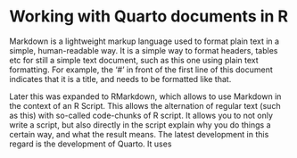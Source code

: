 # Working with Quarto documents in R

Markdown is a lightweight markup language used to format plain text in a simple, human-readable way. It is a simple way to format headers, tables etc for still a simple text document, such as this one using plain text formatting. For example, the '#' in front of the first line of this document indicates that it is a title, and needs to be formatted like that.  

Later this was expanded to RMarkdown, which allows to use Markdown in the context of an R Script. This allows the alternation of regular text (such as this) with so-called code-chunks of R script. 
It allows you to not only write a script, but also directly in the script explain why you do things a certain way, and what the result means. 
The latest development in this regard is the development of Quarto. It uses 